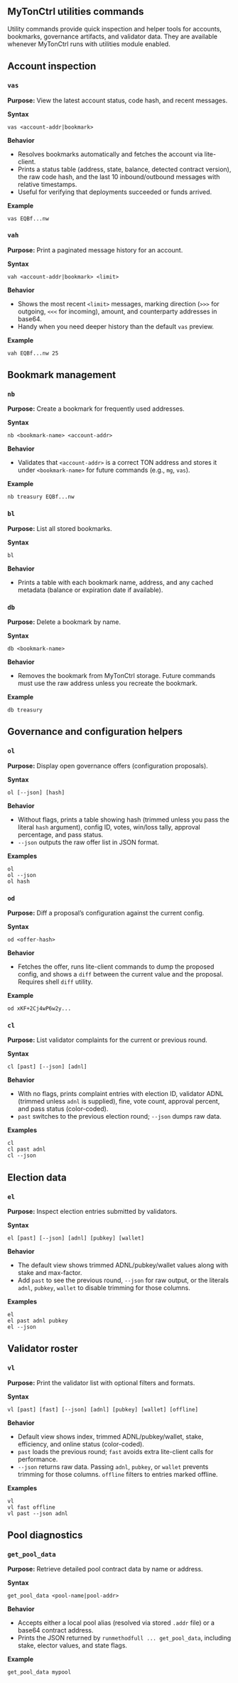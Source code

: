 ## MyTonCtrl utilities commands

Utility commands provide quick inspection and helper tools for accounts, bookmarks, governance artifacts, and validator data. They are available whenever MyTonCtrl runs with utilities module enabled.

## Account inspection

### `vas`
**Purpose:** View the latest account status, code hash, and recent messages.

**Syntax**
```
vas <account-addr|bookmark>
```

**Behavior**
- Resolves bookmarks automatically and fetches the account via lite-client.
- Prints a status table (address, state, balance, detected contract version), the raw code hash, and the last 10 inbound/outbound messages with relative timestamps.
- Useful for verifying that deployments succeeded or funds arrived.

**Example**
```
vas EQBf...nw
```

### `vah`
**Purpose:** Print a paginated message history for an account.

**Syntax**
```
vah <account-addr|bookmark> <limit>
```

**Behavior**
- Shows the most recent `<limit>` messages, marking direction (`>>>` for outgoing, `<<<` for incoming), amount, and counterparty addresses in base64.
- Handy when you need deeper history than the default `vas` preview.

**Example**
```
vah EQBf...nw 25
```

## Bookmark management

### `nb`
**Purpose:** Create a bookmark for frequently used addresses.

**Syntax**
```
nb <bookmark-name> <account-addr>
```

**Behavior**
- Validates that `<account-addr>` is a correct TON address and stores it under `<bookmark-name>` for future commands (e.g., `mg`, `vas`).

**Example**
```
nb treasury EQBf...nw
```

### `bl`
**Purpose:** List all stored bookmarks.

**Syntax**
```
bl
```

**Behavior**
- Prints a table with each bookmark name, address, and any cached metadata (balance or expiration date if available).


### `db`
**Purpose:** Delete a bookmark by name.

**Syntax**
```
db <bookmark-name>
```

**Behavior**
- Removes the bookmark from MyTonCtrl storage. Future commands must use the raw address unless you recreate the bookmark.

**Example**
```
db treasury
```

## Governance and configuration helpers

### `ol`
**Purpose:** Display open governance offers (configuration proposals).

**Syntax**
```
ol [--json] [hash]
```

**Behavior**
- Without flags, prints a table showing hash (trimmed unless you pass the literal `hash` argument), config ID, votes, win/loss tally, approval percentage, and pass status.
- `--json` outputs the raw offer list in JSON format.

**Examples**
```
ol
ol --json
ol hash
```

### `od`
**Purpose:** Diff a proposal’s configuration against the current config.

**Syntax**
```
od <offer-hash>
```

**Behavior**
- Fetches the offer, runs lite-client commands to dump the proposed config, and shows a `diff` between the current value and the proposal. Requires shell `diff` utility.

**Example**
```
od xKF+2Cj4wP6w2y...
```

### `cl`
**Purpose:** List validator complaints for the current or previous round.

**Syntax**
```
cl [past] [--json] [adnl]
```

**Behavior**
- With no flags, prints complaint entries with election ID, validator ADNL (trimmed unless `adnl` is supplied), fine, vote count, approval percent, and pass status (color-coded).
- `past` switches to the previous election round; `--json` dumps raw data.

**Examples**
```
cl
cl past adnl
cl --json
```

## Election data

### `el`
**Purpose:** Inspect election entries submitted by validators.

**Syntax**
```
el [past] [--json] [adnl] [pubkey] [wallet]
```

**Behavior**
- The default view shows trimmed ADNL/pubkey/wallet values along with stake and max-factor.
- Add `past` to see the previous round, `--json` for raw output, or the literals `adnl`, `pubkey`, `wallet` to disable trimming for those columns.

**Examples**
```
el
el past adnl pubkey
el --json
```

## Validator roster

### `vl`
**Purpose:** Print the validator list with optional filters and formats.

**Syntax**
```
vl [past] [fast] [--json] [adnl] [pubkey] [wallet] [offline]
```

**Behavior**
- Default view shows index, trimmed ADNL/pubkey/wallet, stake, efficiency, and online status (color-coded).
- `past` loads the previous round; `fast` avoids extra lite-client calls for performance.
- `--json` returns raw data. Passing `adnl`, `pubkey`, or `wallet` prevents trimming for those columns. `offline` filters to entries marked offline.

**Examples**
```
vl
vl fast offline
vl past --json adnl
```

## Pool diagnostics

### `get_pool_data`
**Purpose:** Retrieve detailed pool contract data by name or address.

**Syntax**
```
get_pool_data <pool-name|pool-addr>
```

**Behavior**
- Accepts either a local pool alias (resolved via stored `.addr` file) or a base64 contract address.
- Prints the JSON returned by `runmethodfull ... get_pool_data`, including stake, elector values, and state flags.

**Example**
```
get_pool_data mypool
```
